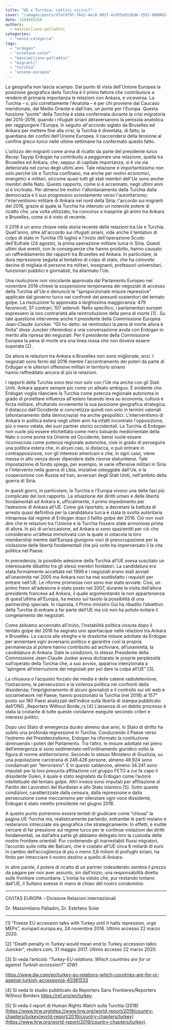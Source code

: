 ```yaml
---
title: "UE e Turchia: cattivi vicini?"
cover: "/images/posts/d7afd79f-76e2-4ec8-983f-4c855e913bd6-1552-0000024c75ca8b17.jpg"
date: 1584885250
authors:
  - massimiliano-palladini
categories: 
  - "senza-categoria"
tags: 
  - "erdogan"
  - "estefano-soler"
  - "massimiliano-palladini"
  - "migranti"
  - "turchia"
  - "unione-europea"
---
```


La geografia non lascia scampo. Dal punto di vista dell'Unione Europea la posizione geografica della Turchia è il primo fattore che contribuisce a rendere di primaria importanza le relazioni con Ankara, e viceversa. La Turchia – o, più correttamente l'Anatolia – è per chi proviene dal Caucaso meridionale, dal Medio Oriente e dall'Iran, un ponte per l'Europa. Questa funzione “ponte” della Turchia è stata confermata durante la crisi migratoria del 2015-2016, quando i rifugiati siriani attraversarono la penisola anatolica per raggiungere l'Europa. In seguito all'accordo siglato da Bruxelles ed Ankara per mettere fine alla crisi, la Turchia è diventata, di fatto, la guardiana dei confini dell'Unione Europea. Il riaccendersi della tensione al confine greco-turco nelle ultime settimane ha confermato questo fatto.

L'utilizzo dei migranti come arma di ricatto da parte del presidente turco Recep Tayyip Erdogan ha contribuito a peggiorare una relazione, quella tra Bruxelles ed Ankara, che, seppur di capitale importanza, si è via via deteriorata nel corso degli ultimi anni. Tale relazione è importantissima non solo perché Ue e Turchia confinano, ma anche per motivi economici, energetici e militari, siccome quasi tutti gli stati membri dell'Ue sono anche membri della Nato. Questo rapporto, come si è accennato, negli ultimi anni si è incrinato. Per almeno tre motivi: l'allontanamento della Turchia dalla democrazia e il suo progressivo scivolamento verso l'autoritarismo; l'interventismo militare di Ankara nel nord della Siria; l'accordo sui migranti del 2016, grazie al quale la Turchia ha ottenuto un notevole potere di ricatto che, una volta utilizzato, ha concorso a inasprire gli animi tra Ankara e Bruxelles, come si è visto di recente.

Il 2016 è un anno chiave nella storia recente delle relazioni tra Ue e Turchia. Quell'anno, oltre all'accordo sui rifugiati siriani, vide anche il tentativo di colpo di stato in Turchia (15 luglio) e l'inizio dell'operazione Scudo dell'Eufrate (24 agosto), la prima operazione militare turca in Siria. Questi ultimi due eventi, con le conseguenze che hanno prodotto, hanno causato un raffreddamento dei rapporti tra Bruxelles ed Ankara. In particolare, la dura repressione seguita al tentativo di colpo di stato, che ha coinvolto decine di migliaia di persone tra militari, insegnanti, professori universitari, funzionari pubblici e giornalisti, ha allarmato l'Ue. 

  
Una risoluzione non vincolante approvata dal Parlamento Europeo nel novembre 2016 chiese la sospensione temporanea dei negoziati di accesso della Turchia all'Ue e denunciò le “sproporzionate misure repressive” applicate dal governo turco nei confronti dei presunti sostenitori del tentato golpe. La risoluzione fu approvata a larghissima maggioranza: 479 favorevoli; 37 contrari; 107 astenuti. Nello specifico, i parlamentari europei espressero la loro contrarietà alla reintroduzione della pena di morte \[1\] . Su tale questione intervenne anche il presidente della Commissione Europea Jean-Claude Juncker. “Gli ho detto: se reintroduci la pena di morte allora è finita” disse Juncker riferendosi a una conversazione avuta con Erdogan in merito alla ripresa dei negoziati. Per il presidente della Commissione Europea la pena di morte era una linea rossa che non doveva essere superata \[2\] .

Da allora le relazioni tra Ankara e Bruxelles non sono migliorate, anzi. I negoziati sono fermi dal 2016 mentre l'accentramento dei poteri da parte di Erdogan e le ulteriori offensive militari in territorio siriano hanno raffreddato ancora di più le relazioni.

I rapporti della Turchia sono tesi non solo con l'Ue ma anche con gli Stati Uniti. Ankara appare sempre più come un alleato ambiguo. È evidente che Erdogan voglia rilanciare la Turchia come potenza regionale autonoma in grado di proiettare influenza all'estero facendo leva su economia, cultura e forza militare, sfruttando ovviamente la sua posizione geografica strategica. Il distacco dall'Occidente si concretizza quindi non solo in termini valoriali (allontanamento dalla democrazia) ma anche geopolitici. L'interventismo di Ankara in politica estera negli ultimi anni ha infatti incontrato l'opposizione, più o meno velata, dei suoi partner storici occidentali. La Turchia di Erdogan non vuole più essere etichettata come mero baluardo mediorientale della Nato o come ponte tra Oriente ed Occidente; bensì vuole essere riconosciuta come potenza regionale autonoma, cioè in grado di perseguire una politica estera che, in alcuni casi, si distacca, e può entrare in contrapposizione, con gli interessi americani e che, in ogni caso, viene messa in atto senza dover dipendere dalle risorse statunitensi. Tale impostazione di fondo spiega, per esempio, le varie offensive militari in Siria e l'intervento nella guerra di Libia, iniziative osteggiate dall'Ue, e la cooperazione con Russia ed Iran, avversari degli Stati Uniti, nell'ambito della guerra di Siria.

In questi giorni, in particolare, la Turchia e l’Europa vivono una delle fasi più complicate del loro rapporto. La situazione dei diritti umani e delle libertà fondamentali ad Ankara è, ufficialmente, il primo impedimento per l’adesione di Ankara all’UE. Come già riportato, a decretare la battuta di arresto quasi definitiva per la candidatura turca è stata la svolta autoritaria intrapresa dal regime di Erdogan dopo il fallito golpe del 2016. Ciò non vuol dire che le relazioni tra l’Unione e la Turchia fossero state armoniose prima di allora. In più di un’occasione, ad Ankara si sono spazientiti per ciò che considerano un’attesa immotivata con la quale si ostacola la loro membership mentre dall’Europa giungono voci di preoccupazione per la violazione delle libertà fondamentali che più volte ha imperversato il la vita politica nel Paese.

In precedenza, la possibile adesione della Turchia all’UE aveva suscitato un interessante dibattito tra gli stessi membri fondatori. La candidatura era stata formalmente accettata nel 1999 e i negoziati erano stati avviati all’unanimità nel 2005 ma Ankara non ha mai soddisfatto i requisiti per entrare nell’UE. Le riforme promesse non sono mai state avviate. Così, un primo freno all’adesione è stato posto nel 2007, durante la visita dell’allora presidente francese ad Ankara, il quale argomentando la non appartenenza di quest’ultima all’Europa, ha messo sul tavolo la possibilità di una partnership speciale. In risposta, il Primo ministro Gul ha ribadito l’obiettivo della Turchia di entrare a far parte dell’UE ma ciò non ha potuto evitare il congelamento dei negoziati.

Come abbiamo accennato all’inizio, l’instabilità politica vissuta dopo il tentato golpe del 2016 ha segnato uno spartiacque nelle relazioni tra Ankara e Bruxelles. La caccia alle streghe e le drastiche misure adottate da Erdogan per annientare ogni avversario politico e garantire così la propria permanenza al potere hanno contribuito ad archiviare, all’unanimità, la candidatura di Ankara. Date le condizioni, lo stesso Presidente della Commissione Jean-Claude Junker aveva dichiarato le proprie perplessità sull’operato della Turchia che, a suo avviso, appariva intenzionata a “spingere all’interruzione dei negoziati per poi dare la colpa all’UE” \[3\].

La chiusura o l’acquisto forzato dei media e delle catene radiotelevisive; l’ostracismo, le persecuzioni e la violenza politica nei confronti della dissidenza; l’imprigionamento di alcuni giornalisti e il controllo sui siti web e socialnetwork nel Paese, hanno posizionato la Turchia (nel 2018) al 157° posto sui 180 Paesi analizzati dell’indice sulla libertà di stampa pubblicato dall’ONG _Reporters Without Borde_rs \[4\] L’assenza di un debito processo è stata la costante di tutte queste condanne eseguite secondo criteri e interessi politici.

Dopo uno Stato di emergenza durato almeno due anni, lo Stato di diritto ha subito una profonda regressione in Turchia. Conducendo il Paese verso l’estremo del Presidenzialismo, Erdogan ha riformato la costituzione diminuendo i poteri del Parlamento. Tra l’altro, le misure adottate nel pieno dell’emergenza si sono sedimentate nell’ordinamento giuridico sotto la figura di norme antiterrorismo. Secondo lo stesso Ministero di Giustizia, su una popolazione carceraria di 246.426 persone, almeno 48.924 sono condannati per “terrorismo”. E in questo calderone, almeno 34.241 sono imputati per la loro presunta affiliazione col gruppo FETO a cui fa capo il dissidente Gulen, il quale è stato segnalato da Erdogan come l’autore intellettuale del tentato golpe. Altri invece sono imputati per affiliazione al Partito dei Lavoratori del Kurdistan e allo Stato islamico \[5\]. Sotto queste condizioni, caratterizzate dalla censura, dalla repressione e dalla persecuzione come meccanismo per silenziare ogni voce dissidente, Erdogan è stato rieletto presidente nel giugno 2018.

A questo punto potremmo essere tentati di giudicare come “chiusa” la pagina UE-Turchia ma, realisticamente parlando, entrambe le parti restano e resteranno intrecciate sia geografica che strategicamente. In effetti, è inutile cercare di far pressione sul regime turco per le continue violazioni dei diritti fondamentali, se dall’altra parte gli abbiamo delegato loro la custodia delle nostre frontiere orientali. Pur contenendo gli inarrestabili flussi migratori, l’accordo sulla rotta dei Balcani, che è costato all’UE circa 6 miliardi di euro in cambio dell’accoglienza di più o meno 3,6 milioni di profughi siriani, ha finito per intrecciare il nostro destino a quello di Ankara.

In altre parole, il potere di ricatto di un partner indesiderato sembra il prezzo da pagare per non aver assunto, sin dall’inizio, una responsabilità diretta sulle frontiere comunitarie. L’ironia ha voluto che, pur restando lontano dall’UE, il Sultano avesse in mano le chiavi del nostro condominio.

* * *

CIVITAS EUROPA – Divisione Relazioni internazionali

Dr. Massimiliano Palladini, Dr. Estefano Soler

* * *

\[1\] "Freeze EU accession talks with Turkey until it halts repression, urge MEPs", europarl.europa.eu, 24 novembre 2016. Ultimo accesso 22 marzo 2020.

\[2\] "Death penalty in Turkey would mean end to Turkey accession talks: Juncker", reuters.com, 31 maggio 2017. Ultimo accesso 22 marzo 2020.

\[3\] Si veda l’articolo _“Turkey-EU relations: Which countries are for or against Turkish accession?” (DW)_

https://www.dw.com/en/turkey-eu-relations-which-countries-are-for-or-against-turkish-accession/a-40381533

\[4\] Si veda lo studio pubblicato da Reporters Sans Frontieres/Reporters Without Borders https://rsf.org/en/turkey.

\[5\] Si veda il report di Human Rights Watch sulla Turchia (2018) [https://www.hrw.orghttps://www.hrw.org/world-report/2019/country-chapters/turkey/world-report/2019/country-chapters/turkey](https://www.hrw.org/world-report/2019/country-chapters/turkey).
